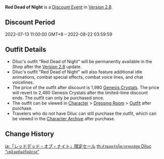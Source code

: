 {{Event
|name              = Red Dead of Night Discount
|image             = Red Dead of Night Discount.png
|type              = In-Game
|group             = Discount
|time_known        = yes
|time_start        = 2022-07-13 11:00:00
|time_start_offset = GMT+8
|time_end          = 2022-08-22 03:59:59
|link              = https://www.hoyolab.com/article/5915984
}}
{{Description|[[Diluc]]'s outfit "[[Red Dead of Night]]" is available at a limited-time discount in the [[Character Outfit Shop|Shop]]!}}
'''Red Dead of Night''' is a [[Discount Event]] in [[Version 2.8]].

==Discount Period==
2022-07-13 11:00:00 GMT+8 – 2022-08-22 03:59:59

==Outfit Details==
* Diluc's outfit "Red Dead of Night" will be permanently available in the Shop after the [[Version 2.8]] update.
* Diluc's outfit "Red Dead of Night" will also feature additional idle animations, combat special effects, combat voice lines, and chat voicelines.
* The price of the outfit after discount is 1,980 [[Genesis Crystals]]. The price will revert to 2,480 Genesis Crystals after the limited-time discount ends. The outfit can only be purchased once.
* The outfit can be viewed in [[Character]] > [[Dressing Room]] > [[Character Outfit|Outfit]] after purchase.
* Travelers who do not have Diluc can still purchase the outfit, which can be viewed in the [[Character Archive]] after purchase.

==Change History==
{{Change History|2.8}}

[[ja:「レッドデッド・オブ・ナイト」限定セール]]
[[th:ส่วนลดจำกัดเวลาคอสตูม Diluc "เพลิงมหันต์รัตติกาล"]]